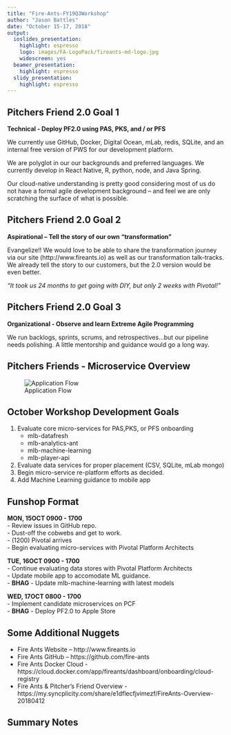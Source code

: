 ```yaml
---
title: "Fire-Ants-FY19Q3Workshop"
author: "Jason Battles"
date: "October 15-17, 2018"
output:
  ioslides_presentation:
    highlight: espresso
    logo: images/FA-LogoPack/fireants-md-logo.jpg
    widescreen: yes
  beamer_presentation:
    highlight: espresso
  slidy_presentation:
    highlight: espresso
---
```

## Pitchers Friend 2.0 Goal 1
**Technical - Deploy PF2.0 using PAS, PKS, and / or PFS**
 
We currently use GitHub, Docker, Digital Ocean, mLab, redis, SQLite, and an internal free version of PWS for our development platform.

We are polyglot in our our backgrounds and preferred languages.  We currently develop in React Native, R, python, node, and Java Spring.  

Our cloud-native understanding is pretty good considering most of us do not have a formal agile development background – and feel we are only scratching the surface of what is possible.
  
## Pitchers Friend 2.0 Goal 2
**Aspirational – Tell the story of our own “transformation”**
 
Evangelize!!  We would love to be able to share the transformation journey via our site (http://www.fireants.io) as well as our transformation talk-tracks.  We already tell the story to our customers, but the 2.0 version would be even better. 

*“It took us 24 months to get going with DIY, but only 2 weeks with Pivotal!”*  
 
## Pitchers Friend 2.0 Goal 3
**Organizational -  Observe and learn Extreme Agile Programming**
 
We run backlogs, sprints, scrums, and retrospectives…but our pipeline needs polishing.  A little mentorship and guidance  would go a long way.

## Pitchers Friends - Microservice Overview
![Application Flow](images/pf-appflow4.png)

## October Workshop Development Goals
1. Evaluate core micro-services for PAS,PKS, or PFS onboarding  
    - mlb-datafresh
    - mlb-analytics-ant  
    - mlb-machine-learning
    - mlb-player-api 
2. Evaluate data services for proper placement (CSV, SQLite, mLab mongo)
3. Begin micro-service re-platform efforts as decided. 
4. Add Machine Learning guidance to mobile app
 
## Funshop Format
**MON, 15OCT 0900 - 1700**  
    - Review issues in GitHub repo.  
    - Dust-off the cobwebs and get to work.  
    - (1200) Pivotal arrives  
    - Begin evaluating micro-services with Pivotal Platform Architects  

**TUE, 16OCT 0900 - 1700**  
    - Continue evaluating data stores with Pivotal Platform Architects  
    - Update mobile app to accomodate ML guidance.   
    - **BHAG** - Update mlb-machine-learning with latest models    
    
**WED, 17OCT 0800 - 1700**  
    - Implement candidate microservices on PCF  
    - **BHAG** - Deploy PF2.0 to Apple Store

## Some Additional Nuggets
* Fire Ants Website – http://www.fireants.io            
* Fire Ants GitHub – https://github.com/fire-ants
* Fire Ants Docker Cloud - https://cloud.docker.com/app/fireants/dashboard/onboarding/cloud-registry
* Fire Ants & Pitcher’s Friend Overview - https://my.syncplicity.com/share/e1dflecfjvimezf/FireAnts-Overview-20180412  

## Summary Notes
                    
                                
